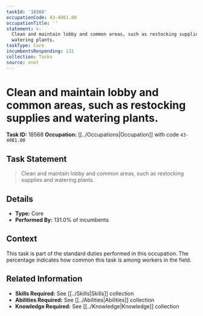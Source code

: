 ```yaml
---
taskId: '18568'
occupationCode: 43-4081.00
occupationTitle: ''
statement: >-
  Clean and maintain lobby and common areas, such as restocking supplies and
  watering plants.
taskType: Core
incumbentsResponding: 131
collection: Tasks
source: onet
---
```

# Clean and maintain lobby and common areas, such as restocking supplies and watering plants.

**Task ID:** 18568
**Occupation:** [[../Occupations|Occupation]] with code `43-4081.00`

## Task Statement

> Clean and maintain lobby and common areas, such as restocking supplies and watering plants.

## Details

- **Type:** Core
- **Performed By:** 131.0% of incumbents

## Context

This task is part of the standard duties performed in this occupation. The percentage indicates how common this task is among workers in the field.

## Related Information

- **Skills Required:** See [[../Skills|Skills]] collection
- **Abilities Required:** See [[../Abilities|Abilities]] collection
- **Knowledge Required:** See [[../Knowledge|Knowledge]] collection
